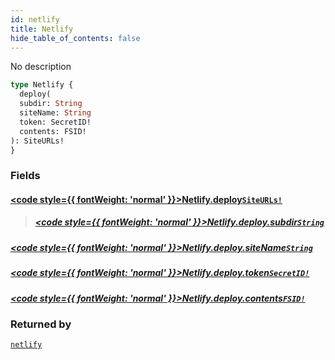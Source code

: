 ```yaml
---
id: netlify
title: Netlify
hide_table_of_contents: false
---
```








No description

```graphql
type Netlify {
  deploy(
  subdir: String
  siteName: String
  token: SecretID!
  contents: FSID!
): SiteURLs!
}
```


### Fields

#### [<code style={{ fontWeight: 'normal' }}>Netlify.<b>deploy</b></code>](#)<Bullet />[`SiteURLs!`](/reference/api/objects/site-urls) <Badge class="secondary" text="non-null"/> <Badge class="secondary" text="object"/>
> 
> ##### [<code style={{ fontWeight: 'normal' }}>Netlify.deploy.<b>subdir</b></code>](#)<Bullet />[`String`](/reference/api/scalars/string) <Badge class="secondary" text="scalar"/>
> 
> 

##### [<code style={{ fontWeight: 'normal' }}>Netlify.deploy.<b>siteName</b></code>](#)<Bullet />[`String`](/reference/api/scalars/string) <Badge class="secondary" text="scalar"/>
> 
> 

##### [<code style={{ fontWeight: 'normal' }}>Netlify.deploy.<b>token</b></code>](#)<Bullet />[`SecretID!`](/reference/api/scalars/secret-id) <Badge class="secondary" text="non-null"/> <Badge class="secondary" text="scalar"/>
> 
> 

##### [<code style={{ fontWeight: 'normal' }}>Netlify.deploy.<b>contents</b></code>](#)<Bullet />[`FSID!`](/reference/api/scalars/fsid) <Badge class="secondary" text="non-null"/> <Badge class="secondary" text="scalar"/>
> 
> 



### Returned by

[`netlify`](/reference/api/queries/netlify)  <Badge class="secondary" text="query"/>



